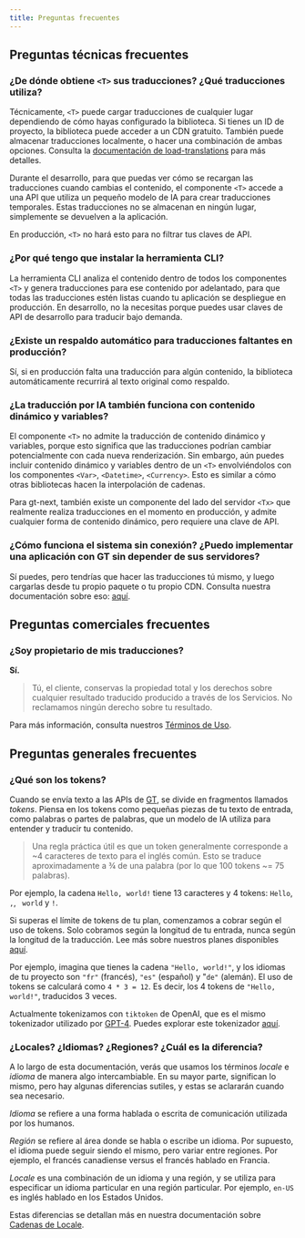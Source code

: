 ```yaml
---
title: Preguntas frecuentes
---
```

## Preguntas técnicas frecuentes

### ¿De dónde obtiene `<T>` sus traducciones? ¿Qué traducciones utiliza?

Técnicamente, `<T>` puede cargar traducciones de cualquier lugar dependiendo de cómo hayas configurado la biblioteca.
Si tienes un ID de proyecto, la biblioteca puede acceder a un CDN gratuito.
También puede almacenar traducciones localmente, o hacer una combinación de ambas opciones.
Consulta la [documentación de load-translations](/docs/next/api/config/load-translations#fetching-translations-from-your-bundle) para más detalles.

Durante el desarrollo, para que puedas ver cómo se recargan las traducciones cuando cambias el contenido, el componente `<T>` accede a una API que utiliza un pequeño modelo de IA para crear traducciones temporales. Estas traducciones no se almacenan en ningún lugar, simplemente se devuelven a la aplicación.

En producción, `<T>` no hará esto para no filtrar tus claves de API.

### ¿Por qué tengo que instalar la herramienta CLI?

La herramienta CLI analiza el contenido dentro de todos los componentes `<T>` y genera traducciones para ese contenido por adelantado,
para que todas las traducciones estén listas cuando tu aplicación se despliegue en producción.
En desarrollo, no la necesitas porque puedes usar claves de API de desarrollo para traducir bajo demanda.


### ¿Existe un respaldo automático para traducciones faltantes en producción?

Sí, si en producción falta una traducción para algún contenido, la biblioteca automáticamente recurrirá al texto original como respaldo.

### ¿La traducción por IA también funciona con contenido dinámico y variables?

El componente `<T>` no admite la traducción de contenido dinámico y variables,
porque esto significa que las traducciones podrían cambiar potencialmente con cada nueva renderización.
Sin embargo, aún puedes incluir contenido dinámico y variables dentro de un `<T>` envolviéndolos con
los componentes `<Var>`, `<Datetime>`, `<Currency>`.
Esto es similar a cómo otras bibliotecas hacen la interpolación de cadenas.

Para gt-next, también existe un componente del lado del servidor `<Tx>` que realmente realiza traducciones en el momento en producción,
y admite cualquier forma de contenido dinámico, pero requiere una clave de API.

### ¿Cómo funciona el sistema sin conexión? ¿Puedo implementar una aplicación con GT sin depender de sus servidores?

Sí puedes, pero tendrías que hacer las traducciones tú mismo,
y luego cargarlas desde tu propio paquete o tu propio CDN.
Consulta nuestra documentación sobre eso: [aquí](/docs/next/api/config/load-translations#fetching-translations-from-your-bundle).

## Preguntas comerciales frecuentes

### ¿Soy propietario de mis traducciones?

**Sí.**

> Tú, el cliente, conservas la propiedad total y los derechos sobre cualquier resultado traducido producido a través de los Servicios. No reclamamos ningún derecho sobre tu resultado.

Para más información, consulta nuestros [Términos de Uso](https://generaltranslation.com/terms).

## Preguntas generales frecuentes

### ¿Qué son los tokens?

Cuando se envía texto a las APIs de [GT](https://www.generaltranslation.com), se divide en fragmentos llamados *tokens*.
Piensa en los tokens como pequeñas piezas de tu texto de entrada, como palabras o partes de palabras, que un modelo de IA utiliza para entender y traducir tu contenido.

> Una regla práctica útil es que un token generalmente corresponde a ~4 caracteres de texto para el inglés común. Esto se traduce aproximadamente a ¾ de una palabra (por lo que 100 tokens ~= 75 palabras).

Por ejemplo, la cadena `Hello, world!` tiene 13 caracteres y 4 tokens: `Hello`, `,`, ` world` y `!`.

Si superas el límite de tokens de tu plan, comenzamos a cobrar según el uso de tokens.
Solo cobramos según la longitud de tu entrada, nunca según la longitud de la traducción.
Lee más sobre nuestros planes disponibles [aquí](https://generaltranslation.com/pricing).

Por ejemplo, imagina que tienes la cadena `"Hello, world!"`, y los idiomas de tu proyecto son `"fr"` (francés), `"es"` (español) y "`de"` (alemán).
El uso de tokens se calculará como `4 * 3 = 12`. Es decir, los 4 tokens de `"Hello, world!"`, traducidos 3 veces.

Actualmente tokenizamos con `tiktoken` de OpenAI, que es el mismo tokenizador utilizado por [GPT-4](https://openai.com/index/gpt-4/). Puedes explorar este tokenizador [aquí](https://platform.openai.com/tokenizer).

### ¿Locales? ¿Idiomas? ¿Regiones? ¿Cuál es la diferencia?

A lo largo de esta documentación, verás que usamos los términos *locale* e *idioma* de manera algo intercambiable.
En su mayor parte, significan lo mismo, pero hay algunas diferencias sutiles, y estas se aclararán cuando sea necesario.

*Idioma* se refiere a una forma hablada o escrita de comunicación utilizada por los humanos.

*Región* se refiere al área donde se habla o escribe un idioma. Por supuesto, el idioma puede seguir siendo el mismo, pero variar entre regiones. Por ejemplo, el francés canadiense versus el francés hablado en Francia.

*Locale* es una combinación de un idioma y una región, y se utiliza para especificar un idioma particular en una región particular. Por ejemplo, `en-US` es inglés hablado en los Estados Unidos.

Estas diferencias se detallan más en nuestra documentación sobre [Cadenas de Locale](/docs/reference/locale-strings).